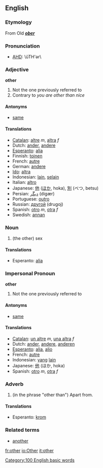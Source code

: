 ==English==
===Etymology===
From Old {{E.}} '''''[[oþer]]'''''

===Pronunciation===
*[[AHD]]: \ŭTH'ər\

===Adjective===
'''other'''

# Not the one previously referred to
# Contrary to ''you are other than nice''

====Antonyms====
*[[same]]

====Translations====
*[[Catalan]]: [[altre]] ''m'', [[altra]] ''f''
*Dutch: [[ander]], [[andere]]
*[[Esperanto]]: [[alia]]
*Finnish: [[toinen]]
*French: [[autre]]
*German: [[andere]]
*[[Ido]]: [[altra]]
*Indonesian: [[lain]], [[selain]]
*Italian: [[altro]]
*Japanese: [[他]] ([[ほか]], hoka), [[別]] (べつ, betsu)
*Persian: [[دیگَر]] (digær)
*Portuguese: [[outro]]
*Russian: [[другой]] (drugoj)
*Spanish: [[otro]] ''m'', [[otra]] ''f''
*Swedish: [[annan]]

===Noun===

#(the other) sex

====Translations====

*Esperanto: [[alia]]

===Impersonal Pronoun===
'''other'''

# Not the one previously referred to

====Antonyms====
*[[same]]

====Translations====
*[[Catalan]]: [[un altre]] ''m'', [[una altra]] ''f''
*Dutch: [[ander]], [[andere]], [[anderen]]
*[[Esperanto]]: [[alia]], [[alio]]
*French: [[autre]]
*Indonesian: [[yang]] [[lain]]
*Japanese: [[他]] (ほか, hoka)
*Spanish: [[otro]] ''m'', [[otra]] ''f''

===Adverb===

# (in the phrase "other than") Apart from.

====Translations====

*Esperanto: [[krom]]

===Related terms===
*[[another]]
[[Category:100 English basic words]]

[[fr:other]]
[[io:Other]]
[[it:other]]